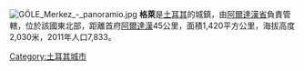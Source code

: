 [[Image:GÖLE_Merkez_-_panoramio.jpg|thumb]]	
'''格萊'''是[[土耳其|土耳其]]的城鎮，由[[阿爾達漢省|阿爾達漢省]]負責管轄，位於該國東北部，距離首府[[阿爾達漢|阿爾達漢]]45公里，面積1,420平方公里，海拔高度2,030米，2011年人口7,833。

{{Turkey-geo-stub}}
[[Category:土耳其城市|Category:土耳其城市]]